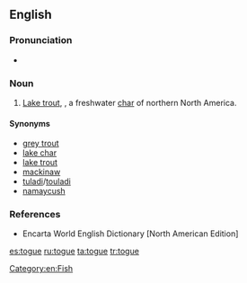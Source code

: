 ==English==

===Pronunciation===
* {{IPA|/toʊɡ/}}

===Noun===
{{en-noun|togue}}

# [[lake trout|Lake trout]], {{taxlink|Salvelinus namaycush|species}}, a freshwater [[char]] of northern North America.

====Synonyms====
* [[grey trout]]
* [[lake char]]
* [[lake trout]]
* [[mackinaw]]
* [[tuladi]]/[[touladi]]
* [[namaycush]]

===References===
* Encarta World English Dictionary [North American Edition]

[[Category:en:Fish]]

[[es:togue]]
[[ru:togue]]
[[ta:togue]]
[[tr:togue]]